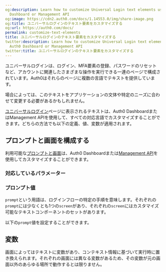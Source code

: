 ```yaml
---
og:description: Learn how to customize Universal Login text elements using the Auth0
  Dashboard or Management API
og:image: https://cdn2.auth0.com/docs/1.14553.0/img/share-image.png
og:title: ユニバーサルログインのテキスト要素をカスタマイズする
og:url: https://auth0.com/docs/
permalink: customize-text-elements
title: ユニバーサルログインのテキスト要素をカスタマイズする
twitter:description: Learn how to customize Universal Login text elements using the
  Auth0 Dashboard or Management API
twitter:title: ユニバーサルログインのテキスト要素をカスタマイズする
---
```


ユニバーサルログインは、ログイン、MFA要素の登録、パスワードのリセットなど、アカウントに関連したさまざまな操作を実行できる一連のページで構成されています。Auth0はそれらのページに複数の言語でテキストを提供しています。

場合によっては、このテキストをアプリケーションの文体や特定のニーズに合わせて変更する必要があるかもしれません。

[ユニバーサルログイン](/login/universal-login/universal-experience)ページに表示されるテキストは、Auth0 DashboardまたはManagement APIを使用して、すべての対応言語でカスタマイズすることができます。どちらの方法でも以下の定義、値、変数が適用されます。

## プロンプトと画面を構成する

利用可能な[プロンプトと画面](#prompt-values)は、Auth0 Dashboardまたは[Management API](/api/management/v2)を使用してカスタマイズすることができます。



### 対応しているパラメーター



### プロンプト値

`prompt`という用語は、ログインフローの特定の手順を意味します。それぞれの`prompt`には少なくとも1つの`screen`があり、それぞれの`screen`にはカスタマイズ可能なテキストコンポーネントのセットがあります。

以下の`prompt`値を設定することができます。



## 変数

画面によってはテキストに変数があり、コンテキスト情報に基づいて実行時に置き換えられます。それぞれの画面には異なる変数があるため、その変数が元の画面以外のあらゆる場所で動作するとは限りません。